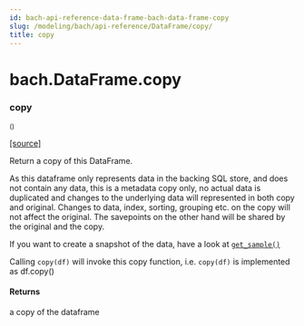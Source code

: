 ```yaml
---
id: bach-api-reference-data-frame-bach-data-frame-copy
slug: /modeling/bach/api-reference/DataFrame/copy/
title: copy
---
```


# bach.DataFrame.copy

<div className="method">

### <span className="name">copy</span>

<small className="parameter-list">()</small>


&#8203;<span className="view-source">[[source]](https://github.com/objectiv/objectiv-analytics/blob/main/bach/bach/dataframe.py)</span>

<div className="content">

Return a copy of this DataFrame.

As this dataframe only represents data in the backing SQL store, and does not contain any data,
this is a metadata copy only, no actual data is duplicated and changes to the underlying data
will represented in both copy and original.
Changes to data, index, sorting, grouping etc. on the copy will not affect the original.
The savepoints on the other hand will be shared by the original and the copy.

If you want to create a snapshot of the data, have a look at [`get_sample()`](/modeling/bach/api-reference/DataFrame/bach.DataFrame.get_sample.mdx)

Calling `copy(df)` will invoke this copy function, i.e. `copy(df)` is implemented as df.copy()


#### Returns

a copy of the dataframe



</div>


</div>
